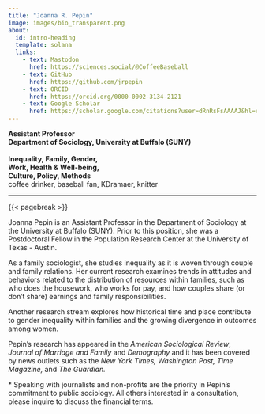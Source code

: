 ```yaml
---
title: "Joanna R. Pepin"
image: images/bio_transparent.png
about: 
  id: intro-heading
  template: solana 
  links: 
    - text: Mastodon
      href: https://sciences.social/@CoffeeBaseball
    - text: GitHub
      href: https://github.com/jrpepin
    - text: ORCID
      href: https://orcid.org/0000-0002-3134-2121
    - text: Google Scholar
      href: https://scholar.google.com/citations?user=dRnRsFsAAAAJ&hl=en
---
```


::: {#intro-heading}
**Assistant Professor**\
**Department of Sociology, University at Buffalo (SUNY)**\
\
**Inequality, Family, Gender,\
Work, Health & Well-being,\
Culture, Policy, Methods**\
coffee drinker, baseball fan, KDramaer, knitter
:::

------------------------------------------------------------------------

{{< pagebreak >}}

Joanna Pepin is an Assistant Professor in the Department of Sociology at the University at Buffalo (SUNY). Prior to this position, she was a Postdoctoral Fellow in the Population Research Center at the University of Texas - Austin.

As a family sociologist, she studies inequality as it is woven through couple and family relations. Her current research examines trends in attitudes and behaviors related to the distribution of resources within families, such as who does the housework, who works for pay, and how couples share (or don't share) earnings and family responsibilities.

Another research stream explores how historical time and place contribute to gender inequality within families and the growing divergence in outcomes among women.

Pepin's research has appeared in the *American Sociological Review*, *Journal of Marriage and Family* and *Demography* and it has been covered by news outlets such as the *New York Times, Washington Post, Time Magazine,* and *The Guardian.*

\* Speaking with journalists and non-profits are the priority in Pepin's commitment to public sociology. All others interested in a consultation, please inquire to discuss the financial terms.
